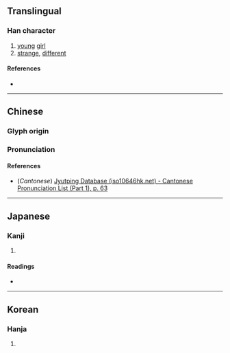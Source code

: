 {{character info/new}}
==Translingual==

===Han character===
{{Han char|rn=9|rad=人|as=03|sn=5|four=|canj=OHP|ids=⿰亻乇}}

# [[young]] [[girl]]
# [[strange]], [[different]]

====References====
* {{Han ref|kx=0093.010|dkj=00376|dj=0196.050|hdz=10114.060|uh=4EDB|ud=20187}}

----

==Chinese==
{{zh-forms}}

===Glyph origin===
{{Han etym}}

===Pronunciation===
{{zh-pron
|m=tuō
|c=tok3
|mc=y
|oc=y
|ma=
|cat=n,a
}}

====References====
* (''Cantonese'') [http://www.iso10646hk.net/jp/document/download.jsp Jyutping Database (iso10646hk.net) - Cantonese Pronunciation List (Part 1), p. 63]

----

==Japanese==

===Kanji===
{{ja-kanji|grade=|rs=人03}}

# {{defn|lang=ja|sort=人03}}

====Readings====
* {{ja-readings|on=[[た]] (ta), [[たく]] (taku)|kun=[[おとめ]] (otome), [[よる]] (yoru)}}

----

==Korean==

===Hanja===
{{ko-hanja|hangeul=[[차]], [[탁]]|rv=cha, tak|mr=ch'a, t'ak}}

# {{defn|lang=ko|sort=人03}}
